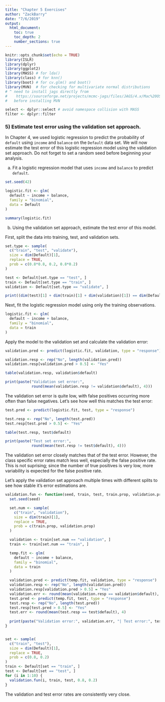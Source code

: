 ```yaml
---
title: "Chapter 5 Exercises"
author: "ZackBarry"
date: "7/6/2019"
output: 
  html_document:
    toc: true
    toc_depth: 2
    number_sections: true
---
```


```r
knitr::opts_chunk$set(echo = TRUE)
library(ISLR)
library(dplyr)
library(ggplot2)
library(MASS) # for lda()
library(class) # for knn()
library(boot) # for cv.glm() and boot()
library(MVN)  # for checking for multivariate normal distributions
# ^ need to install jags directly from 
#    https://sourceforge.net/projects/mcmc-jags/files/JAGS/4.x/Mac%20OS%20X/
#   before installing MVN

select <- dplyr::select # avoid namespace collision with MASS
filter <- dplyr::filter  
```

### 5) Estimate test error using the validation set approach.

In Chapter 4, we used logistic regression to predict the probability of `default`
using `income` and `balance` on the `Default` data set. We will now estimate the test
error of this logistic regression model using the validation set approach.
Do not forget to set a random seed before beginning your analysis.

a) Fit a logistic regression model that uses `income` and `balance` to predict
`default`.

```r
set.seed(42)

logistic.fit <- glm(
  default ~ income + balance,
  family = "binomial",
  data = Default
)

summary(logistic.fit)
```

b) Using the validation set approach, estimate the test error of this model.

First, split the data into training, test, and validation sets.
```r
set.type <- sample(
  c("train", "test", "validate"),
  size = dim(Default)[1],
  replace = TRUE,
  prob = c(0.8*0.8, 0.2, 0.8*0.2)
)

test <- Default[set.type == "test", ]
train <- Default[set.type == "train", ]
validation <- Default[set.type == "validate", ]

print((dim(test)[1] + dim(train)[1] + dim(validation)[1]) == dim(Default)[1])
```

Next, fit the logistic regression model using only the training observations.
```r
logistic.fit <- glm(
  default ~ income + balance,
  family = "binomial",
  data = train
)
```

Apply the model to the validation set and calculate the validation error:
```r
validation.pred <- predict(logistic.fit, validation, type = "response")

validation.resp <- rep("No", length(validation.pred))
validation.resp[validation.pred > 0.5] <- "Yes"

table(validation.resp, validation$default)

print(paste("Validation set error:", 
            round(mean(validation.resp != validation$default), 4)))
```

The validation set error is quite low, with false positives occurring more often than false negatives.
Let's see how well this matches the test error:
```r
test.pred <- predict(logistic.fit, test, type = "response")

test.resp <- rep("No", length(test.pred))
test.resp[test.pred > 0.5] <- "Yes"

table(test.resp, test$default)

print(paste("Test set error:",
            round(mean(test.resp != test$default), 4)))
```
The validation set error closely matches that of the test error. 
However, the class specific error rates match less well, especially the false positive rate.
This is not suprising; since the number of true positives is very low, more variability is expected for the false positive rate.

Let's apply the validation set approach multiple times with different splits to see how stable it's error estimations are.
```r
validation.fun <- function(seed, train, test, train.prop, validation.prop) {
  set.seed(seed)

  set.num <- sample(
    c("train", "validation"), 
    size = dim(train)[1],
    replace = TRUE,
    prob = c(train.prop, validation.prop)
  )

  validation <- train[set.num == "validation", ]
  train <- train[set.num == "train", ]

  temp.fit <- glm(
    default ~ income + balance,
    family = "binomial",
    data = train
  )

  validation.pred <- predict(temp.fit, validation, type = "response")
  validation.resp <- rep("No", length(validation.pred))
  validation.resp[validation.pred > 0.5] = "Yes"
  validation.err <- round(mean(validation.resp == validation$default), 4)
  test.pred <- predict(temp.fit, test, type = "response")
  test.resp <- rep("No", length(test.pred))
  test.resp[test.pred > 0.5] <- "Yes"
  test.err <- round(mean(test.resp == test$default), 4)
  
  print(paste("Validation error:", validation.err, "| Test error:", test.err))
}


set <- sample(
  c("train", "test"),
  size = dim(Default)[1],
  replace = TRUE,
  prob = c(0.8, 0.2)
)
train <- Default[set == "train", ]
test <- Default[set == "test", ]
for (i in 1:10) {
  validation.fun(i, train, test, 0.8, 0.2)
}
```
The validation and test error rates are consistently very close.




